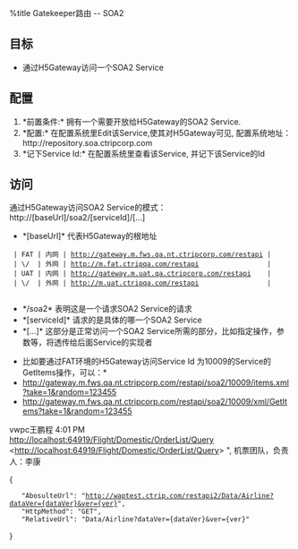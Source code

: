 %title Gatekeeper路由 -- SOA2

==目标==
* 通过H5Gateway访问一个SOA2 Service
 
==配置==
# *前置条件:* 拥有一个需要开放给H5Gateway的SOA2 Service.
# *配置:* 在配置系统里Edit该Service,使其对H5Gateway可见, 配置系统地址：http://repository.soa.ctripcorp.com {{soa1.png}}
# *记下Service Id:* 在配置系统里查看该Service, 并记下该Service的Id {{soa2.png}}
 
==访问==
通过H5Gateway访问SOA2 Service的模式：http://[baseUrl]/soa2/[serviceId]/[...]
* *[baseUrl]* 代表H5Gateway的根地址
 
  | FAT | 内网 | http://gateway.m.fws.qa.nt.ctripcorp.com/restapi |
  | \/  | 外网 | http://m.fat.ctripqa.com/restapi                 |
  | UAT | 内网 | http://gateway.m.uat.qa.ctripcorp.com/restapi    |
  | \/  | 外网 | http://m.uat.ctripqa.com/restapi                 |
    
* */soa2* 表明这是一个请求SOA2 Service的请求
* *[serviceId]* 请求的是具体的哪一个SOA2 Service
* *[...]* 这部分是正常访问一个SOA2 Service所需的部分，比如指定操作，参数等，将透传给后面Service的实现者

*比如要通过FAT环境的H5Gateway访问Service Id 为10009的Service的GetItems操作，可以：*
* http://gateway.m.fws.qa.nt.ctripcorp.com/restapi/soa2/10009/items.xml?take=1&random=123455
* http://gateway.m.fws.qa.nt.ctripcorp.com/restapi/soa2/10009/xml/GetItems?take=1&random=123455



vwpc王鹏程 4:01 PM
http://localhost:64919/Flight/Domestic/OrderList/Query <http://localhost:64919/Flight/Domestic/OrderList/Query> ",
机票团队，负责人：李康


{
    "AbosulteUrl": "http://waptest.ctrip.com/restapi2/Data/Airline?dataVer={dataVer}&ver={ver}",
    "HttpMethod": "GET",
    "RelativeUrl": "Data/Airline?dataVer={dataVer}&ver={ver}"
}

